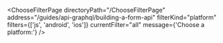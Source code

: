 

<ChooseFilterPage
  directoryPath="/ChooseFilterPage"
  address="/guides/api-graphql/building-a-form-api"
  filterKind="platform"
  filters={['js', 'android', 'ios']}
  currentFilter="all"
  message={'Choose a platform:'}
/>
